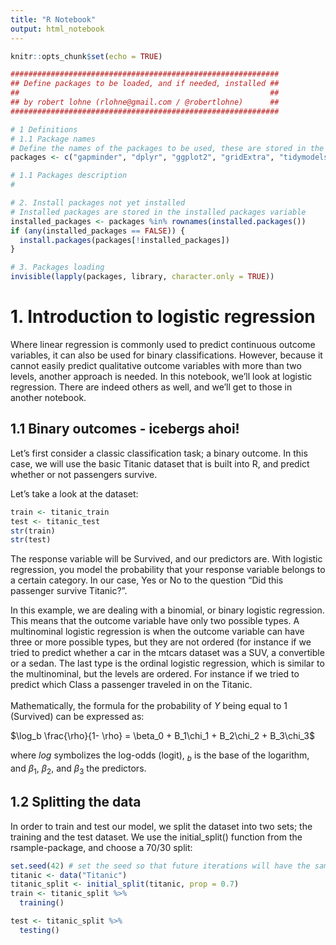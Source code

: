 ```yaml
---
title: "R Notebook"
output: html_notebook
---
```


```r
knitr::opts_chunk$set(echo = TRUE)

############################################################
## Define packages to be loaded, and if needed, installed ##
##                                                        ##    
## by robert lohne (rlohne@gmail.com / @robertlohne)      ##
############################################################

# 1 Definitions
# 1.1 Package names 
# Define the names of the packages to be used, these are stored in the packages variable, and loaded/installed as needed
packages <- c("gapminder", "dplyr", "ggplot2", "gridExtra", "tidymodels", "titanic")

# 1.1 Packages description
# 

# 2. Install packages not yet installed
# Installed packages are stored in the installed packages variable
installed_packages <- packages %in% rownames(installed.packages())
if (any(installed_packages == FALSE)) {
  install.packages(packages[!installed_packages])
}

# 3. Packages loading
invisible(lapply(packages, library, character.only = TRUE))
```

# 1. Introduction to logistic regression

Where linear regression is commonly used to predict continuous outcome variables, it can also be used for binary classifications. However, because it cannot easily predict qualitative outcome variables with more than two levels, another approach is needed. In this notebook, we'll look at logistic regression. There are indeed others as well, and we'll get to those in another notebook.

## 1.1 Binary outcomes - icebergs ahoi!

Let's first consider a classic classification task; a binary outcome. In this case, we will use the basic Titanic dataset that is built into R, and predict whether or not passengers survive.

Let's take a look at the dataset:

```r
train <- titanic_train
test <- titanic_test
str(train)
str(test)

```

The response variable will be Survived, and our predictors are. With logistic regression, you model the probability that your response variable belongs to a certain category. In our case, Yes or No to the question "Did this passenger survive Titanic?".

In this example, we are dealing with a binomial, or binary logistic regression. This means that the outcome variable have only two possible types. A multinominal logistic regression is when the outcome variable can have three or more possible types, but they are not ordered (for instance if we tried to predict whether a car in the mtcars dataset was a SUV, a convertible or a sedan. The last type is the ordinal logistic regression, which is similar to the multinominal, but the levels are ordered. For instance if we tried to predict which Class a passenger traveled in on the Titanic. \
\
Mathematically, the formula for the probability of $Y$ being equal to 1 (Survived) can be expressed as:

$\log_b \frac{\rho}{1- \rho} = \beta_0  + B_1\chi_1 + B_2\chi_2 + B_3\chi_3$

where $log$ symbolizes the log-odds (logit), $_b$ is the base of the logarithm, and $\beta_1$, $\beta_2$, and $\beta_3$ the predictors.

## 1.2 Splitting the data

In order to train and test our model, we split the dataset into two sets; the training and the test dataset. We use the initial_split() function from the rsample-package, and choose a 70/30 split:

```r

set.seed(42) # set the seed so that future iterations will have the same results
titanic <- data("Titanic")
titanic_split <- initial_split(titanic, prop = 0.7)
train <- titanic_split %>%
  training()

test <- titanic_split %>% 
  testing()
```
